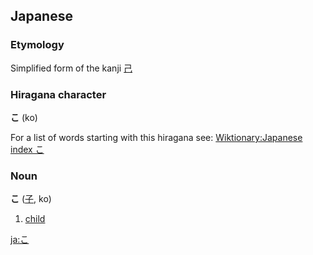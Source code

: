 == Japanese ==
===Etymology===
Simplified form of the kanji [[己]]

===Hiragana character===
'''こ''' (ko)

For a list of words starting with this hiragana see: [[Wiktionary:Japanese index こ]]

===Noun===
'''こ''' ([[子]], ko)

# [[child]]

[[ja:こ]]